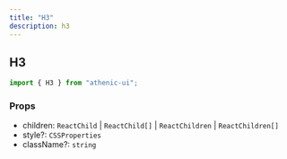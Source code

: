 ```yaml
---
title: "H3"
description: h3
---
```


## H3

```js
import { H3 } from "athenic-ui";
```

### Props

- children: `ReactChild` | `ReactChild[]` | `ReactChildren` | `ReactChildren[]`
- style?: `CSSProperties`
- className?: `string`
